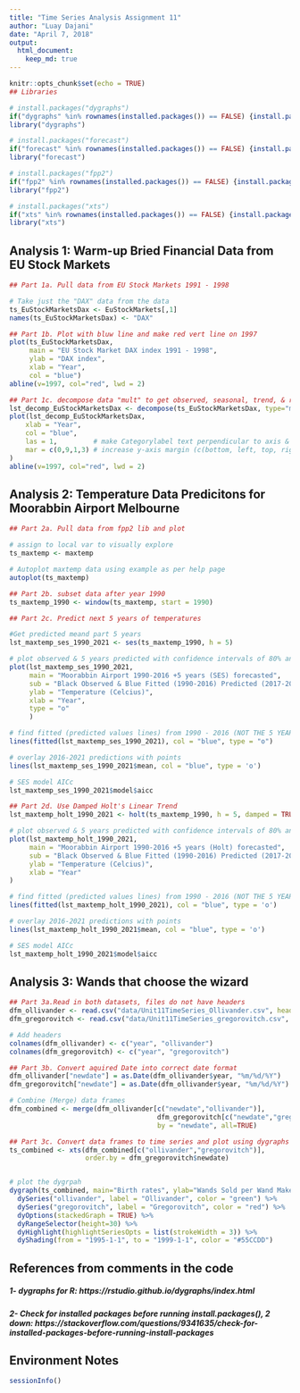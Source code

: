```yaml
---
title: "Time Series Analysis Assignment 11"
author: "Luay Dajani"
date: "April 7, 2018"
output: 
  html_document:
    keep_md: true
---
```


```r
knitr::opts_chunk$set(echo = TRUE)
## Libraries

# install.packages("dygraphs")
if("dygraphs" %in% rownames(installed.packages()) == FALSE) {install.packages("dygraphs")}
library("dygraphs")

# install.packages("forecast")
if("forecast" %in% rownames(installed.packages()) == FALSE) {install.packages("forecast")}
library("forecast")

# install.packages("fpp2")
if("fpp2" %in% rownames(installed.packages()) == FALSE) {install.packages("fpp2")}
library("fpp2")

# install.packages("xts")
if("xts" %in% rownames(installed.packages()) == FALSE) {install.packages("xts")}
library("xts")
```

## Analysis 1: Warm-up Bried Financial Data from EU Stock Markets

```r
## Part 1a. Pull data from EU Stock Markets 1991 - 1998

# Take just the "DAX" data from the data
ts_EuStockMarketsDax <- EuStockMarkets[,1]
names(ts_EuStockMarketsDax) <- "DAX"

## Part 1b. Plot with bluw line and make red vert line on 1997
plot(ts_EuStockMarketsDax,
     main = "EU Stock Market DAX index 1991 - 1998",
     ylab = "DAX index",
     xlab = "Year",
     col = "blue")
abline(v=1997, col="red", lwd = 2)

## Part 1c. decompose data "mult" to get observed, seasonal, trend, & random noise, same colors as before
lst_decomp_EuStockMarketsDax <- decompose(ts_EuStockMarketsDax, type="mult")
plot(lst_decomp_EuStockMarketsDax, 
    xlab = "Year",
    col = "blue",
    las = 1,         # make Categorylabel text perpendicular to axis & plot
    mar = c(0,9,1,3) # increase y-axis margin (c(bottom, left, top, right))
)
abline(v=1997, col="red", lwd = 2)
```

## Analysis 2: Temperature Data Predicitons for Moorabbin Airport Melbourne

```r
## Part 2a. Pull data from fpp2 lib and plot

# assign to local var to visually explore
ts_maxtemp <- maxtemp

# Autoplot maxtemp data using example as per help page
autoplot(ts_maxtemp)

## Part 2b. subset data after year 1990
ts_maxtemp_1990 <- window(ts_maxtemp, start = 1990)

## Part 2c. Predict next 5 years of temperatures

#Get predicted meand part 5 years
lst_maxtemp_ses_1990_2021 <- ses(ts_maxtemp_1990, h = 5)

# plot observed & 5 years predicted with confidence intervals of 80% and 95%
plot(lst_maxtemp_ses_1990_2021, 
     main = "Moorabbin Airport 1990-2016 +5 years (SES) forecasted",
     sub = "Black Observed & Blue Fitted (1990-2016) Predicted (2017-2021 w/ 80% & 95% CI)",
     ylab = "Temperature (Celcius)",
     xlab = "Year",
     type = "o"
     )

# find fitted (predicted values lines) from 1990 - 2016 (NOT THE 5 YEARS PREDICTED) & add line to plot
lines(fitted(lst_maxtemp_ses_1990_2021), col = "blue", type = "o")

# overlay 2016-2021 predictions with points
lines(lst_maxtemp_ses_1990_2021$mean, col = "blue", type = 'o')

# SES model AICc
lst_maxtemp_ses_1990_2021$model$aicc

## Part 2d. Use Damped Holt's Linear Trend
lst_maxtemp_holt_1990_2021 <- holt(ts_maxtemp_1990, h = 5, damped = TRUE)

# plot observed & 5 years predicted with confidence intervals of 80% and 95%
plot(lst_maxtemp_holt_1990_2021, 
     main = "Moorabbin Airport 1990-2016 +5 years (Holt) forecasted",
     sub = "Black Observed & Blue Fitted (1990-2016) Predicted (2017-2021 w/ 80% & 95% CI)",
     ylab = "Temperature (Celcius)",
     xlab = "Year"
)

# find fitted (predicted values lines) from 1990 - 2016 (NOT THE 5 YEARS PREDICTED) & add line to plot
lines(fitted(lst_maxtemp_holt_1990_2021), col = "blue", type = 'o')

# overlay 2016-2021 predictions with points
lines(lst_maxtemp_holt_1990_2021$mean, col = "blue", type = 'o')

# SES model AICc
lst_maxtemp_holt_1990_2021$model$aicc
```

## Analysis 3: Wands that choose the wizard

```r
## Part 3a.Read in both datasets, files do not have headers
dfm_ollivander <- read.csv("data/Unit11TimeSeries_Ollivander.csv", header = FALSE, stringsAsFactors = FALSE)
dfm_gregorovitch <- read.csv("data/Unit11TimeSeries_gregorovitch.csv", header = FALSE, stringsAsFactors = FALSE)

# Add headers
colnames(dfm_ollivander) <- c("year", "ollivander")
colnames(dfm_gregorovitch) <- c("year", "gregorovitch")

## Part 3b. Convert aquired Date into correct date format
dfm_ollivander["newdate"] = as.Date(dfm_ollivander$year, "%m/%d/%Y")
dfm_gregorovitch["newdate"] = as.Date(dfm_ollivander$year, "%m/%d/%Y")

# Combine (Merge) data frames
dfm_combined <- merge(dfm_ollivander[c("newdate","ollivander")], 
                                     dfm_gregorovitch[c("newdate","gregorovitch")], 
                                     by = "newdate", all=TRUE)

## Part 3c. Convert data frames to time series and plot using dygraphs
ts_combined <- xts(dfm_combined[c("ollivander","gregorovitch")], 
                   order.by = dfm_gregorovitch$newdate)


# plot the dygrpah
dygraph(ts_combined, main="Birth rates", ylab="Wands Sold per Wand Maker", xlab="Year") %>% 
  dySeries("ollivander", label = "Ollivander", color = "green") %>%
  dySeries("gregorovitch", label = "Gregorovitch", color = "red") %>%
  dyOptions(stackedGraph = TRUE) %>%
  dyRangeSelector(height=30) %>%
  dyHighlight(highlightSeriesOpts = list(strokeWidth = 3)) %>%
  dyShading(from = "1995-1-1", to = "1999-1-1", color = "#55CCDD")
```

## References from comments in the code

##### 1- dygraphs for R: https://rstudio.github.io/dygraphs/index.html
##### 2- Check for installed packages before running install.packages(), 2 down: https://stackoverflow.com/questions/9341635/check-for-installed-packages-before-running-install-packages

## Environment Notes

```r
sessionInfo()
```